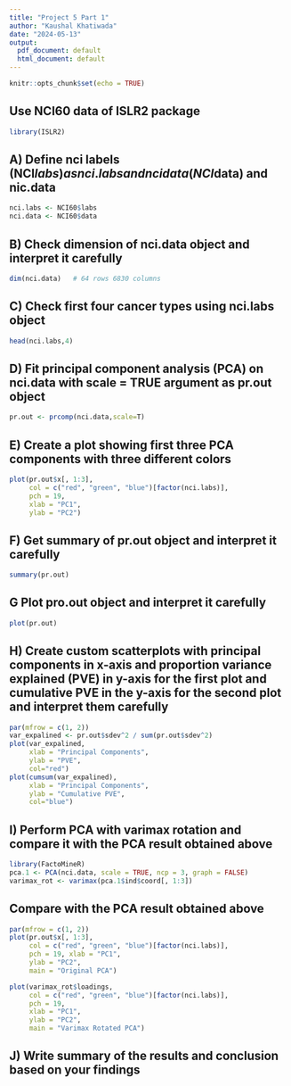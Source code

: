 ```yaml
---
title: "Project 5 Part 1"
author: "Kaushal Khatiwada"
date: "2024-05-13"
output:
  pdf_document: default
  html_document: default
---
```


```r
knitr::opts_chunk$set(echo = TRUE)
```

## Use NCI60 data of ISLR2 package
```r
library(ISLR2)
```

## A) Define nci labels (NCI$labs) as nci.labs and nci data (NCI$data) and nic.data
```r
nci.labs <- NCI60$labs
nci.data <- NCI60$data
```

## B) Check dimension of nci.data object and interpret it carefully
```r
dim(nci.data)   # 64 rows 6830 columns
```

## C) Check first four cancer types using nci.labs object
```r
head(nci.labs,4)
```

## D) Fit principal component analysis (PCA) on nci.data with scale = TRUE argument as pr.out object
```r
pr.out <- prcomp(nci.data,scale=T)
```

## E) Create a plot showing first three PCA components with three different colors
```r
plot(pr.out$x[, 1:3], 
     col = c("red", "green", "blue")[factor(nci.labs)],
     pch = 19, 
     xlab = "PC1", 
     ylab = "PC2")
```

## F) Get summary of pr.out object and interpret it carefully
```r
summary(pr.out)
```

## G Plot pro.out object and interpret it carefully
```r
plot(pr.out)
```

## H) Create custom scatterplots with principal components in x-axis and proportion variance explained (PVE) in y-axis for the first plot and cumulative PVE in the y-axis for the second plot and interpret them carefully
```r
par(mfrow = c(1, 2))
var_expalined <- pr.out$sdev^2 / sum(pr.out$sdev^2)
plot(var_expalined, 
     xlab = "Principal Components", 
     ylab = "PVE",
     col="red")
plot(cumsum(var_expalined), 
     xlab = "Principal Components", 
     ylab = "Cumulative PVE",
     col="blue")
```

## I) Perform PCA with varimax rotation and compare it with the PCA result obtained above
```r
library(FactoMineR)
pca.1 <- PCA(nci.data, scale = TRUE, ncp = 3, graph = FALSE)
varimax_rot <- varimax(pca.1$ind$coord[, 1:3])
```

## Compare with the PCA result obtained above
```r
par(mfrow = c(1, 2))
plot(pr.out$x[, 1:3], 
     col = c("red", "green", "blue")[factor(nci.labs)], 
     pch = 19, xlab = "PC1",
     ylab = "PC2", 
     main = "Original PCA")

plot(varimax_rot$loadings, 
     col = c("red", "green", "blue")[factor(nci.labs)], 
     pch = 19,
     xlab = "PC1", 
     ylab = "PC2", 
     main = "Varimax Rotated PCA")
```

## J) Write summary of the results and conclusion based on your findings


